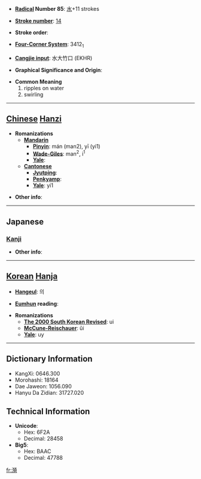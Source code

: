 * '''[[Wiktionary:Chinese radical index| Radical]] Number 85''': [[Wiktionary:Chinese radical index 水|水]]+11 strokes

* '''[[Wiktionary:Chinese total strokes index|Stroke number]]''': [[Wiktionary:Chinese total strokes index 14|14]]

* '''Stroke order''': 

* '''[[Wiktionary:Chinese four corner index|Four-Corner System]]''': 3412<sub>1</sub>

* '''[[Wiktionary:Chinese Cangjie index|Cangjie input]]''': 水大竹口 (EKHR)

* '''Graphical Significance and Origin''': 

* '''Common Meaning'''
*#ripples on water
*# swirling


----

== [[Chinese]] [[Hanzi]] ==

* '''Romanizations'''
** '''[[Mandarin]]'''
*** '''[[Pinyin]]''': mán (man2), yī (yi1)
*** '''[[Wade-Giles]]''': man<sup>2</sup>, i<sup>1</sup>
*** '''[[Yale]]''': 
** '''[[Cantonese]]'''
*** '''[[Jyutping]]''':
*** '''[[Penkyamp]]''': 
*** '''[[Yale]]''': yi1

* '''Other info''': 

----

==Japanese==
===[[Kanji]]===
{{kanji|on readings=[[い]] (i)
|kun readings=[[なみ]] (nami)
}}

* '''Other info''':  

----

== [[Korean]] [[Hanja]] ==

* '''[[Hangeul]]''': 의

* '''[[Eumhun]] reading''': 

* '''Romanizations'''
** '''[[The 2000 South Korean Revised Romanization|The 2000 South Korean Revised]]''': ui
** '''[[McCune-Reischauer]]''': ŭi
** '''[[Yale]]''': uy

----

== Dictionary Information ==

* KangXi: 0646.300
* Morohashi: 18164
* Dae Jaweon: 1056.090
* Hanyu Da Zidian: 31727.020

== Technical Information ==

* '''Unicode''':
** Hex: 6F2A
** Decimal: 28458
* '''Big5''':
** Hex: BAAC
** Decimal: 47788

[[fr:漪]]